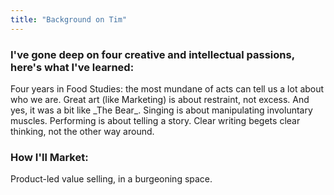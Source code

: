 ```yaml
---
title: "Background on Tim"
---
```


### I've gone deep on four creative and intellectual passions, here's what I've learned:

<Columns cols={2}>
  <Card title="Stanford" icon="tree">
    Four years in Food Studies: the most mundane of acts can tell us a lot about who we are.
  </Card>
  <Card title="Fine Dining Cookery" icon="hat-chef">
    Great art (like Marketing) is about restraint,  not excess. And yes, it was a bit like _The Bear_.
  </Card>
  <Card title="Classically-Trained Singer" icon="microphone-stand">
    Singing is about manipulating involuntary muscles. Performing is about telling a story.
  </Card>
  <Card title="Product Marketing" icon="typewriter">
    Clear writing begets clear thinking, not the other way around.
  </Card>
</Columns>



### How I'll Market:

<Card title="Read my marketing methodology for Mintlify" icon="scroll" horizontal href="/quickstart">

Product-led value selling, in a burgeoning space.
  
</Card>
